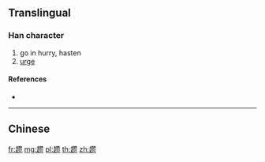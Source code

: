 {{character info/new}}
{{also|趲}}
==Translingual==

===Han character===
{{Han char|rn=156|rad=走|as=16|sn=23|four=|canj=GOHUO}}

# go in hurry, hasten
# [[urge]]

====References====
* {{Han ref|kx=1221.071|hdz=53504.050|uh=8DB1|ud=36273}}

----

==Chinese==
{{zh-see|趲}}

[[fr:趱]]
[[mg:趱]]
[[pl:趱]]
[[th:趱]]
[[zh:趱]]
